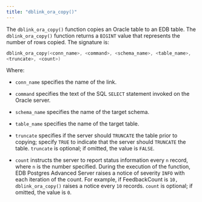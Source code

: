 ```yaml
---
title: "dblink_ora_copy()"
---
```


<div id="dblink_ora_copy" class="registered_link"></div>

The `dblink_ora_copy()` function copies an Oracle table to an EDB table. The `dblink_ora_copy()` function returns a `BIGINT` value that represents the number of rows copied. The signature is:

```c
dblink_ora_copy(<conn_name>, <command>, <schema_name>, <table_name>,
<truncate>, <count>)
```

Where:

-   `conn_name` specifies the name of the link.

-   `command` specifies the text of the SQL `SELECT` statement invoked on the Oracle server.

-   `schema_name` specifies the name of the target schema.

-   `table_name` specifies the name of the target table.

-   `truncate` specifies if the server should `TRUNCATE` the table prior to copying; specify `TRUE` to indicate that the server should `TRUNCATE` the table. `truncate` is optional; if omitted, the value is `FALSE`.

-   `count` instructs the server to report status information every `n` record, where `n` is the number specified. During the execution of the function, EDB Postgres Advanced Server raises a notice of severity `INFO` with each iteration of the count. For example, if FeedbackCount is `10, dblink_ora_copy()` raises a notice every `10` records. `count` is optional; if omitted, the value is `0`.
